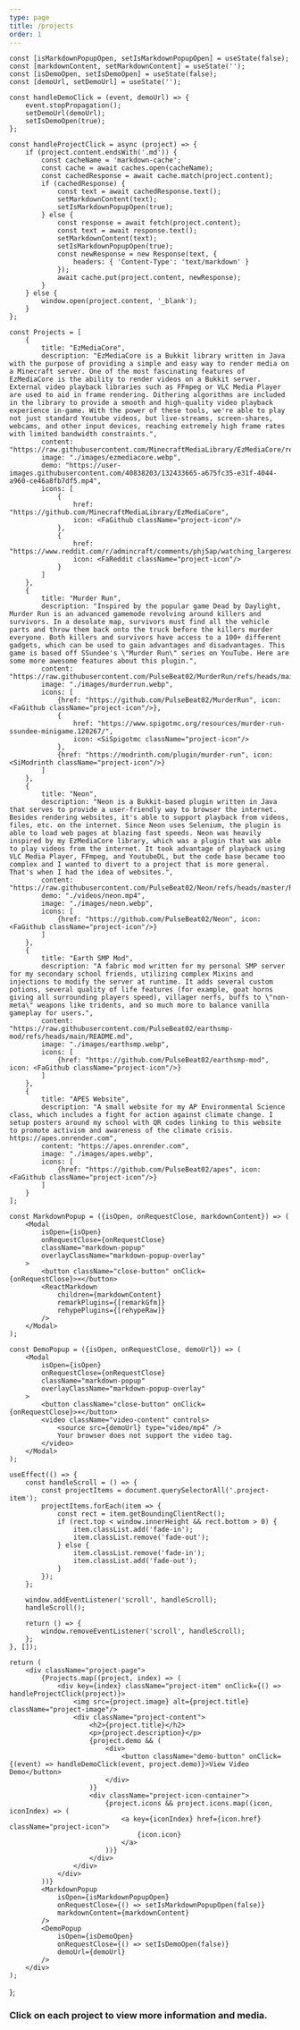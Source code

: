 ```yaml
---
type: page
title: /projects
order: 1
---
```




    const [isMarkdownPopupOpen, setIsMarkdownPopupOpen] = useState(false);
    const [markdownContent, setMarkdownContent] = useState('');
    const [isDemoOpen, setIsDemoOpen] = useState(false);
    const [demoUrl, setDemoUrl] = useState('');

    const handleDemoClick = (event, demoUrl) => {
        event.stopPropagation();
        setDemoUrl(demoUrl);
        setIsDemoOpen(true);
    };

    const handleProjectClick = async (project) => {
        if (project.content.endsWith('.md')) {
            const cacheName = 'markdown-cache';
            const cache = await caches.open(cacheName);
            const cachedResponse = await cache.match(project.content);
            if (cachedResponse) {
                const text = await cachedResponse.text();
                setMarkdownContent(text);
                setIsMarkdownPopupOpen(true);
            } else {
                const response = await fetch(project.content);
                const text = await response.text();
                setMarkdownContent(text);
                setIsMarkdownPopupOpen(true);
                const newResponse = new Response(text, {
                    headers: { 'Content-Type': 'text/markdown' }
                });
                await cache.put(project.content, newResponse);
            }
        } else {
            window.open(project.content, '_blank');
        }
    };

    const Projects = [
        {
            title: "EzMediaCore",
            description: "EzMediaCore is a Bukkit library written in Java with the purpose of providing a simple and easy way to render media on a Minecraft server. One of the most fascinating features of EzMediaCore is the ability to render videos on a Bukkit server. External video playback libraries such as FFmpeg or VLC Media Player are used to aid in frame rendering. Dithering algorithms are included in the library to provide a smooth and high-quality video playback experience in-game. With the power of these tools, we're able to play not just standard Youtube videos, but live-streams, screen-shares, webcams, and other input devices, reaching extremely high frame rates with limited bandwidth constraints.",
            content: "https://raw.githubusercontent.com/MinecraftMediaLibrary/EzMediaCore/refs/heads/master/README.md",
            image: "./images/ezmediacore.webp",
            demo: "https://user-images.githubusercontent.com/40838203/132433665-a675fc35-e31f-4044-a960-ce46a8fb7df5.mp4",
            icons: [
                {
                    href: "https://github.com/MinecraftMediaLibrary/EzMediaCore",
                    icon: <FaGithub className="project-icon"/>
                },
                {
                    href: "https://www.reddit.com/r/admincraft/comments/phj5ap/watching_largeresolution_videos_in_minecraft/",
                    icon: <FaReddit className="project-icon"/>
                }
            ]
        },
        {
            title: "Murder Run",
            description: "Inspired by the popular game Dead by Daylight, Murder Run is an advanced gamemode revolving around killers and survivors. In a desolate map, survivors must find all the vehicle parts and throw them back onto the truck before the killers murder everyone. Both killers and survivors have access to a 100+ different gadgets, which can be used to gain advantages and disadvantages. This game is based off SSundee's \"Murder Run\" series on YouTube. Here are some more awesome features about this plugin.",
            content: "https://raw.githubusercontent.com/PulseBeat02/MurderRun/refs/heads/main/README.md",
            image: "./images/murderrun.webp",
            icons: [
                {href: "https://github.com/PulseBeat02/MurderRun", icon: <FaGithub className="project-icon"/>},
                {
                    href: "https://www.spigotmc.org/resources/murder-run-ssundee-minigame.120267/",
                    icon: <SiSpigotmc className="project-icon"/>
                },
                {href: "https://modrinth.com/plugin/murder-run", icon: <SiModrinth className="project-icon"/>}
            ]
        },
        {
            title: "Neon",
            description: "Neon is a Bukkit-based plugin written in Java that serves to provide a user-friendly way to browser the internet. Besides rendering websites, it's able to support playback from videos, files, etc. on the internet. Since Neon uses Selenium, the plugin is able to load web pages at blazing fast speeds. Neon was heavily inspired by my EzMediaCore library, which was a plugin that was able to play videos from the internet. It took advantage of playback using VLC Media Player, FFmpeg, and YoutubeDL, but the code base became too complex and I wanted to divert to a project that is more general. That's when I had the idea of websites.",
            content: "https://raw.githubusercontent.com/PulseBeat02/Neon/refs/heads/master/README.md",
            demo: "./videos/neon.mp4",
            image: "./images/neon.webp",
            icons: [
                {href: "https://github.com/PulseBeat02/Neon", icon: <FaGithub className="project-icon"/>}
            ]
        },
        {
            title: "Earth SMP Mod",
            description: "A fabric mod written for my personal SMP server for my secondary school friends, utilizing complex Mixins and injections to modify the server at runtime. It adds several custom potions, several quality of life features (for example, goat horns giving all surrounding players speed), villager nerfs, buffs to \"non-meta\" weapons like tridents, and so much more to balance vanilla gameplay for users.",
            content: "https://raw.githubusercontent.com/PulseBeat02/earthsmp-mod/refs/heads/main/README.md",
            image: "./images/earthsmp.webp",
            icons: [
                {href: "https://github.com/PulseBeat02/earthsmp-mod", icon: <FaGithub className="project-icon"/>}
            ]
        },
        {
            title: "APES Website",
            description: "A small website for my AP Environmental Science class, which includes a fight for action against climate change. I setup posters around my school with QR codes linking to this website to promote activism and awareness of the climate crisis. https://apes.onrender.com",
            content: "https://apes.onrender.com",
            image: "./images/apes.webp",
            icons: [
                {href: "https://github.com/PulseBeat02/apes", icon: <FaGithub className="project-icon"/>}
            ]
        }
    ];

    const MarkdownPopup = ({isOpen, onRequestClose, markdownContent}) => (
        <Modal
            isOpen={isOpen}
            onRequestClose={onRequestClose}
            className="markdown-popup"
            overlayClassName="markdown-popup-overlay"
        >
            <button className="close-button" onClick={onRequestClose}>×</button>
            <ReactMarkdown
                children={markdownContent}
                remarkPlugins={[remarkGfm]}
                rehypePlugins={[rehypeRaw]}
            />
        </Modal>
    );

    const DemoPopup = ({isOpen, onRequestClose, demoUrl}) => (
        <Modal
            isOpen={isOpen}
            onRequestClose={onRequestClose}
            className="markdown-popup"
            overlayClassName="markdown-popup-overlay"
        >
            <button className="close-button" onClick={onRequestClose}>×</button>
            <video className="video-content" controls>
                <source src={demoUrl} type="video/mp4" />
                Your browser does not support the video tag.
            </video>
        </Modal>
    );

    useEffect(() => {
        const handleScroll = () => {
            const projectItems = document.querySelectorAll('.project-item');
            projectItems.forEach(item => {
                const rect = item.getBoundingClientRect();
                if (rect.top < window.innerHeight && rect.bottom > 0) {
                    item.classList.add('fade-in');
                    item.classList.remove('fade-out');
                } else {
                    item.classList.remove('fade-in');
                    item.classList.add('fade-out');
                }
            });
        };

        window.addEventListener('scroll', handleScroll);
        handleScroll();

        return () => {
            window.removeEventListener('scroll', handleScroll);
        };
    }, []);

    return (
        <div className="project-page">
            {Projects.map((project, index) => (
                <div key={index} className="project-item" onClick={() => handleProjectClick(project)}>
                    <img src={project.image} alt={project.title} className="project-image"/>
                    <div className="project-content">
                        <h2>{project.title}</h2>
                        <p>{project.description}</p>
                        {project.demo && (
                            <div>
                                <button className="demo-button" onClick={(event) => handleDemoClick(event, project.demo)}>View Video Demo</button>
                            </div>
                        )}
                        <div className="project-icon-container">
                            {project.icons && project.icons.map((icon, iconIndex) => (
                                <a key={iconIndex} href={icon.href} className="project-icon">
                                    {icon.icon}
                                </a>
                            ))}
                        </div>
                    </div>
                </div>
            ))}
            <MarkdownPopup
                isOpen={isMarkdownPopupOpen}
                onRequestClose={() => setIsMarkdownPopupOpen(false)}
                markdownContent={markdownContent}
            />
            <DemoPopup
                isOpen={isDemoOpen}
                onRequestClose={() => setIsDemoOpen(false)}
                demoUrl={demoUrl}
            />
        </div>
    );
};

### Click on each project to view more information and media.
<br></br>

<ProjectPage/>